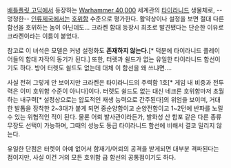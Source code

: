 [[배틀플릿 고딕]]에서 등장하는 [[Warhammer 40,000]] 세계관의 [[타이라니드]] 생물체로, --멍청한-- [[인류제국]]에서는 [[호위함]] 수준으로 평가한다. 활약상이나 설정을 보면 절대 다른 함선을 호위하는 놈이 아닌데도... 크라켄 함대 등장시 최초로 발견됐다는 단순한 이유로 크라켄이라는 이름이 붙었다.  

참고로 이 녀석은 모델은 커녕 설정화도 '''존재하지 않는다.'''[* 덕분에 타이라니드 플레이어들의 함대 자작의 동기가 된다.] 또한, 터렛과 쉴드가 없는 유일한 타이라니드 함선이기도 하다. 방어 터렛도 쉴드도 없는데 대체 이 함선을 왜 쓰냐면....  

사실 전혀 그렇게 안 보이지만 크라켄은 타이라니드의 주력함 1호[* 게임 내 비중과 전투력은 이미 호위함 수준이 아니다]이다. 터렛도 쉴드도 없는 대신 네크론 호위함마저 초월하는 내구력[* 설정상으로는 압도적인 재생 능력으로 간주된다]의 위엄을 보이며, 거대한 발톱을 장착한 2~3대가 붙게 되면 중순양함이고 순양전함이고 1~2턴에 반파를 노릴 수 있는 위협적인 적이 된다.  물론 어뢰 발사관이라든가, 발화성 산 함포 같은 다른 종류 무장도 선택이 가능하며, 그때의 성능도 동급 타이라니드 함선에 비해서 결코 밀리지 않는다.   

유일한 단점은 터렛이 아예 없어서 함재기/어뢰의 공격을 받게되면 대부분 격파된다는 점이지만, 사실 이건 거의 모든 호위함 급 함선의 공통점이기도 하다.       
